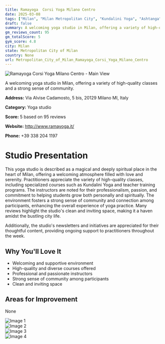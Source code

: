 ```yaml
---
title: Ramayoga  Corsi Yoga Milano Centro
date: 2025-03-08
tags: ["Milan", "Milan Metropolitan City", "Kundalini Yoga", "Ashtanga", "teacher training", "welcoming", "community", "Milan"]  
draft: false
summary: A welcoming yoga studio in Milan, offering a variety of high-quality classes and a strong sense of community.
gm_reviews_count: 95
gm_totalScore: 5
gym_score: 4.8
city: Milan
state: Metropolitan City of Milan
country: None
url: Metropolitan_City_of_Milan_Ramayoga_Corsi_Yoga_Milano_Centro
---
```


<div className="aspect-[16/9] relative my-8">
  <img 
    src="https://lh5.googleusercontent.com/p/AF1QipMS7x5XX7zzNfuaPxIiR-44nv9h0IWzsFX8rGP8=w1920-h1080-k-no"
    alt="Ramayoga  Corsi Yoga Milano Centro - Main View"
    className="object-cover absolute inset-0 w-full h-full rounded-lg"
  />
</div>

A welcoming yoga studio in Milan, offering a variety of high-quality classes and a strong sense of community.

**Address:** Via Alvise Cadamosto, 5 bis, 20129 Milano MI, Italy

**Category:** Yoga studio

**Score:** 5 based on 95 reviews

**Website:** http://www.ramayoga.it/

**Phone:** +39 338 204 1197

# Studio Presentation

This yoga studio is described as a magical and deeply spiritual place in the heart of Milan, offering a welcoming atmosphere filled with love and serenity. Practitioners appreciate the variety of high-quality classes, including specialized courses such as Kundalini Yoga and teacher training programs. The instructors are noted for their professionalism, passion, and commitment to helping students grow both personally and spiritually. The environment fosters a strong sense of community and connection among participants, enhancing the overall experience of yoga practice. Many reviews highlight the studio's clean and inviting space, making it a haven amidst the bustling city life.

Additionally, the studio's newsletters and initiatives are appreciated for their thoughtful content, providing ongoing support to practitioners throughout the week.

## Why You'll Love It

- Welcoming and supportive environment
- High-quality and diverse courses offered
- Professional and passionate instructors
- Strong sense of community among participants
- Clean and inviting space

## Areas for Improvement

None

<div className="grid grid-cols-1 xl:grid-cols-2 gap-4 my-8">
<div className="aspect-[4/3] relative"><img src="https://lh5.googleusercontent.com/p/AF1QipMy0nBUOUjcl8mBTRyfvPxY3D9unwHaSCiPbgho=w1920-h1080-k-no" alt="Image 1" className="object-cover absolute inset-0 w-full h-full rounded-lg" /></div>
<div className="aspect-[4/3] relative"><img src="https://lh3.googleusercontent.com/p/AF1QipNqGUFJjUEbtWPCYOhKMzm4dIHtZsotXQ22NweX=w1920-h1080-k-no-pi-0-ya185.71747-ro-0-fo100" alt="Image 2" className="object-cover absolute inset-0 w-full h-full rounded-lg" /></div>
<div className="aspect-[4/3] relative"><img src="https://lh3.googleusercontent.com/p/AF1QipO9mjKYZ2yEW-OmXkBgUCuBJWP8PGYZlnvSxez5=w1920-h1080-k-no-pi-0-ya257.83792-ro0-fo100" alt="Image 3" className="object-cover absolute inset-0 w-full h-full rounded-lg" /></div>
<div className="aspect-[4/3] relative"><img src="https://lh5.googleusercontent.com/p/AF1QipO8SxAl1mbfTdjDm0Oc1JANvWlksLs3XEy5LcT2=w1920-h1080-k-no" alt="Image 4" className="object-cover absolute inset-0 w-full h-full rounded-lg" /></div>
</div>
